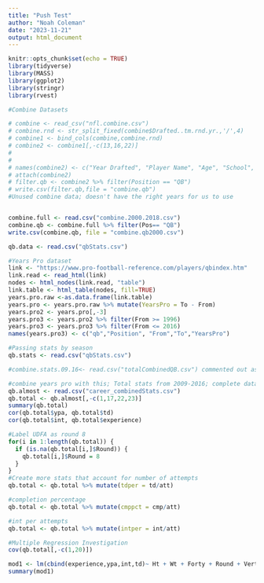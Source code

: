 ```yaml
---
title: "Push Test"
author: "Noah Coleman"
date: "2023-11-21"
output: html_document
---
```


```r
knitr::opts_chunk$set(echo = TRUE)
library(tidyverse)
library(MASS)
library(ggplot2)
library(stringr)
library(rvest)
```


```r
#Combine Datasets

# combine <- read_csv("nfl.combine.csv")
# combine.rnd <- str_split_fixed(combine$Drafted..tm.rnd.yr.,'/',4)
# combine1 <- bind_cols(combine,combine.rnd)
# combine2 <- combine1[,-c(13,16,22)]
# 
# 
# names(combine2) <- c("Year Drafted", "Player Name", "Age", "School", "Height", "Weight", "40 Yd Dash", "Vertical Jump", " Bench Press(Reps)", "Broad Jump", "3 Cone Agility", "20 Yd Shuttle", "BMI", "Player Type", "Position", "Drafted", "Team", "Round Drafted","Pick Number")
# attach(combine2)
# filter.qb <- combine2 %>% filter(Position == "QB")
# write.csv(filter.qb,file = "combine.qb")
#Unused combine data; doesn't have the right years for us to use


combine.full <- read.csv("combine.2000.2018.csv")
combine.qb <- combine.full %>% filter(Pos== "QB")
write.csv(combine.qb, file = "combine.qb2000.csv")
```
```r
qb.data <- read.csv("qbStats.csv")

```

```r
#Years Pro dataset
link <- "https://www.pro-football-reference.com/players/qbindex.htm"
link.read <- read_html(link)
nodes <- html_nodes(link.read, "table")
link.table <- html_table(nodes, fill=TRUE)
years.pro.raw <-as.data.frame(link.table)
years.pro <- years.pro.raw %>% mutate(YearsPro = To - From)
years.pro2 <- years.pro[,-3]
years.pro3 <- years.pro2 %>% filter(From >= 1996)
years.pro3 <- years.pro3 %>% filter(From <= 2016)
names(years.pro3) <- c("qb","Position", "From","To","YearsPro")

```

```r
#Passing stats by season
qb.stats <- read.csv("qbStats.csv")

#combine.stats.09.16<- read.csv("totalCombinedQB.csv") commented out as its no longer in use

#combine years pro with this; Total stats from 2009-2016; complete dataset
qb.almost <- read.csv("career_combinedStats.csv")
qb.total <- qb.almost[,-c(1,17,22,23)]
summary(qb.total)
cor(qb.total$ypa, qb.total$td)
cor(qb.total$int, qb.total$experience)

#Label UDFA as round 8
for(i in 1:length(qb.total)) {
  if (is.na(qb.total[i,]$Round)) {
    qb.total[i,]$Round = 8
  }
}
#Create more stats that account for number of attempts
qb.total <- qb.total %>% mutate(tdper = td/att)

#completion percentage
qb.total <- qb.total %>% mutate(cmppct = cmp/att)

#int per attempts
qb.total <- qb.total %>% mutate(intper = int/att)


```


```r
#Multiple Regression Investigation
cov(qb.total[,-c(1,20)])

mod1 <- lm(cbind(experience,ypa,int,td)~ Ht + Wt + Forty + Round + Vertical, data = qb.total )
summary(mod1)
```


